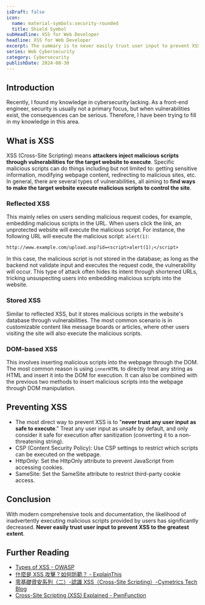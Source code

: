 ```yaml
---
isDraft: false
icon:
  name: material-symbols:security-rounded
  title: Shield Symbol
subHeadline: XSS for Web Developer
headline: XSS for Web Developer
excerpt: The summary is to never easily trust user input to prevent XSS to the greatest extent. Recently, I found my knowledge in this area lacking.
series: Web Cybersecurity
category: Cybersecurity
publishDate: 2024-08-30
---
```


## Introduction

Recently, I found my knowledge in cybersecurity lacking. As a front-end engineer, security is usually not a primary focus, but when vulnerabilities exist, the consequences can be serious. Therefore, I have been trying to fill in my knowledge in this area.

## What is XSS

XSS (Cross-Site Scripting) means **attackers inject malicious scripts through vulnerabilities for the target website to execute**. Specific malicious scripts can do things including but not limited to: getting sensitive information, modifying webpage content, redirecting to malicious sites, etc. In general, there are several types of vulnerabilities, all aiming to **find ways to make the target website execute malicious scripts to control the site**.

### Reflected XSS

This mainly relies on users sending malicious request codes, for example, embedding malicious scripts in the URL. When users click the link, an unprotected website will execute the malicious script. For instance, the following URL will execute the malicious script: `alert(1)`:

```
http://www.example.com/upload.asp?id=<script>alert(1);</script>
```

In this case, the malicious script is not stored in the database; as long as the backend not validate input and executes the request code, the vulnerability will occur. This type of attack often hides its intent through shortened URLs, tricking unsuspecting users into embedding malicious scripts into the website.

### Stored XSS

Similar to reflected XSS, but it stores malicious scripts in the website's database through vulnerabilities. The most common scenario is in customizable content like message boards or articles, where other users visiting the site will also execute the malicious scripts.

### DOM-based XSS

This involves inserting malicious scripts into the webpage through the DOM. The most common reason is using `innerHTML` to directly treat any string as HTML and insert it into the DOM for execution. It can also be combined with the previous two methods to insert malicious scripts into the webpage through DOM manipulation.

## Preventing XSS

- The most direct way to prevent XSS is to "**never trust any user input as safe to execute**." Treat any user input as unsafe by default, and only consider it safe for execution after sanitization (converting it to a non-threatening string).
- CSP (Content Security Policy): Use CSP settings to restrict which scripts can be executed on the webpage.
- HttpOnly: Set the HttpOnly attribute to prevent JavaScript from accessing cookies.
- SameSite: Set the SameSite attribute to restrict third-party cookie access.

## Conclusion

With modern comprehensive tools and documentation, the likelihood of inadvertently executing malicious scripts provided by users has significantly decreased. **Never easily trust user input to prevent XSS to the greatest extent**.

## Further Reading

- [Types of XSS - OWASP](https://owasp.org/www-community/Types_of_Cross-Site_Scripting)
- [什麼是 XSS 攻擊？如何防範？ - ExplainThis](https://www.explainthis.io/zh-hant/swe/what-is-xss)
- [零基礎資安系列（二）-認識 XSS（Cross-Site Scripting）-Cymetrics Tech Blog](https://tech-blog.cymetrics.io/posts/jo/zerobased-cross-site-scripting/)
- [Cross-Site Scripting (XSS) Explained - PwnFunction](https://www.youtube.com/watch?v=EoaDgUgS6QA)
